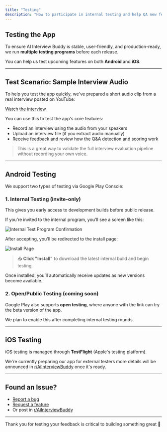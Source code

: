 ```yaml
---
title: "Testing"
description: "How to participate in internal testing and help QA new features on Android and iOS."
---
```


## Testing the App

To ensure AI Interview Buddy is stable, user-friendly, and production-ready, we run **multiple testing programs** before each release.

You can help us test upcoming features on both **Android** and **iOS**.

---

## Test Scenario: Sample Interview Audio

To help you test the app quickly, we've prepared a short audio clip from a real interview posted on YouTube:

[Watch the interview](https://www.youtube.com/watch?v=e_i2RETG0yo)

You can use this to test the app's core features:

- Record an interview using the audio from your speakers
- Upload an interview file (if you extract audio manually)
- Receive feedback and review how the Q&A detection and scoring work

> This is a great way to validate the full interview evaluation pipeline without recording your own voice.

---

## Android Testing

We support two types of testing via Google Play Console:

### 1. **Internal Testing** (invite-only)

This gives you early access to development builds before public release.  

If you’re invited to the internal program, you’ll see a screen like this:

<img 
  src="/images/community/internal-testing-01.png" 
  alt="Internal Test Program Confirmation"
  className="max-h-80"
/>

After accepting, you'll be redirected to the install page:

<img 
  src="/images/community/internal-testing-02.png" 
  alt="Install Page"
  className="max-h-80"
/>

> 📥 **Click "Install"** to download the latest internal build and begin testing.

Once installed, you’ll automatically receive updates as new versions become available.

### 2. **Open/Public Testing** (coming soon)

Google Play also supports **open testing**, where anyone with the link can try the beta version of the app.  

We plan to enable this after completing internal testing rounds.

---

## iOS Testing

iOS testing is managed through **TestFlight** (Apple's testing platform).  

We're currently preparing our app for external testers more details will be announced in [r/AiInterviewBuddy](https://www.reddit.com/r/AiInterviewBuddy/) once it's ready.

---

## Found an Issue?

- [Report a bug](/community/report-bug)  
- [Request a feature](/community/feature-request)  
- Or post in [r/AiInterviewBuddy](https://www.reddit.com/r/AiInterviewBuddy/)

---

Thank you for testing your feedback is critical to building something great 🚀
